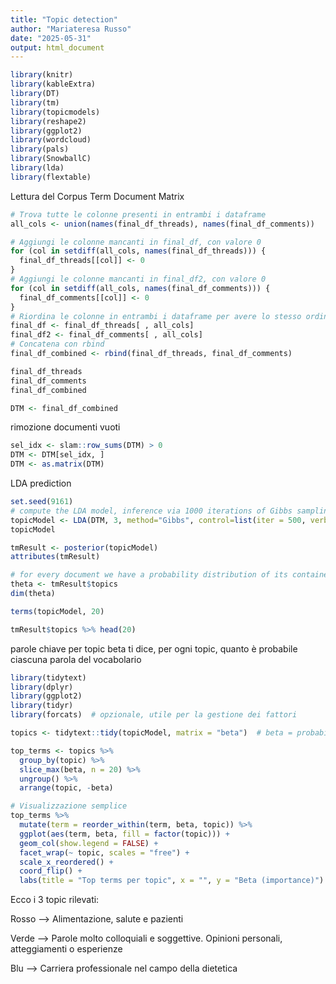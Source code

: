 ```yaml
---
title: "Topic detection"
author: "Mariateresa Russo"
date: "2025-05-31"
output: html_document
---
```

```r
library(knitr) 
library(kableExtra) 
library(DT)
library(tm)
library(topicmodels)
library(reshape2)
library(ggplot2)
library(wordcloud)
library(pals)
library(SnowballC)
library(lda)
library(flextable)
```

Lettura del Corpus
Term Document Matrix
```r
# Trova tutte le colonne presenti in entrambi i dataframe
all_cols <- union(names(final_df_threads), names(final_df_comments))

# Aggiungi le colonne mancanti in final_df, con valore 0
for (col in setdiff(all_cols, names(final_df_threads))) {
  final_df_threads[[col]] <- 0
}
# Aggiungi le colonne mancanti in final_df2, con valore 0
for (col in setdiff(all_cols, names(final_df_comments))) {
  final_df_comments[[col]] <- 0
}
# Riordina le colonne in entrambi i dataframe per avere lo stesso ordine
final_df <- final_df_threads[ , all_cols]
final_df2 <- final_df_comments[ , all_cols]
# Concatena con rbind
final_df_combined <- rbind(final_df_threads, final_df_comments)

final_df_threads
final_df_comments
final_df_combined

DTM <- final_df_combined
```

rimozione documenti vuoti
```r
sel_idx <- slam::row_sums(DTM) > 0
DTM <- DTM[sel_idx, ]
DTM <- as.matrix(DTM)
```


LDA prediction
```r
set.seed(9161)
# compute the LDA model, inference via 1000 iterations of Gibbs sampling
topicModel <- LDA(DTM, 3, method="Gibbs", control=list(iter = 500, verbose = 25))
topicModel
```

```r
tmResult <- posterior(topicModel)
attributes(tmResult)

# for every document we have a probability distribution of its contained topics
theta <- tmResult$topics 
dim(theta)

terms(topicModel, 20)

tmResult$topics %>% head(20)
```

parole chiave per topic
beta ti dice, per ogni topic, quanto è probabile ciascuna parola del vocabolario
```r
library(tidytext)
library(dplyr)
library(ggplot2)
library(tidyr)
library(forcats)  # opzionale, utile per la gestione dei fattori

topics <- tidytext::tidy(topicModel, matrix = "beta")  # beta = probabilità parola|topic

top_terms <- topics %>%
  group_by(topic) %>%
  slice_max(beta, n = 20) %>%
  ungroup() %>%
  arrange(topic, -beta)

# Visualizzazione semplice
top_terms %>%
  mutate(term = reorder_within(term, beta, topic)) %>%
  ggplot(aes(term, beta, fill = factor(topic))) +
  geom_col(show.legend = FALSE) +
  facet_wrap(~ topic, scales = "free") +
  scale_x_reordered() +
  coord_flip() +
  labs(title = "Top terms per topic", x = "", y = "Beta (importance)")

```
Ecco i 3 topic rilevati:

Rosso --> Alimentazione, salute e pazienti

Verde --> Parole molto colloquiali e soggettive. Opinioni personali, atteggiamenti o esperienze

Blu --> Carriera professionale nel campo della dietetica

